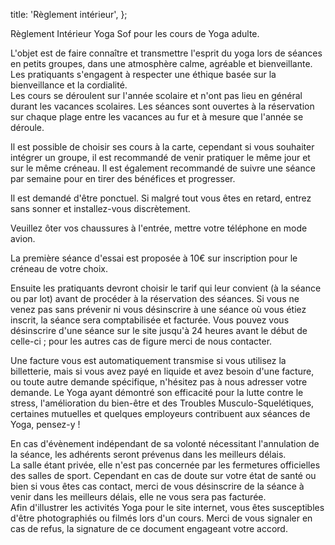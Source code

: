 
  title: 'Règlement intérieur',
};


Règlement Intérieur Yoga Sof pour les cours de Yoga adulte.

<Section id="1" title="Objet">
  L'objet est de faire connaître et transmettre l'esprit du yoga lors de séances en petits groupes, dans une atmosphère
  calme, agréable et bienveillante.
</Section>

<Section id="2" title="Éthique">
  Les pratiquants s'engagent à respecter une éthique basée sur la bienveillance et la cordialité.
</Section>

<Section id="3" title="Organisation des cours">
  Les cours se déroulent sur l'année scolaire et n'ont pas lieu en général durant les vacances scolaires. Les séances sont ouvertes à la réservation sur chaque plage entre les vacances au fur et à mesure que l'année se déroule.

  Il est possible de choisir ses cours à la carte, cependant si vous souhaiter intégrer un groupe, il est recommandé de venir pratiquer le même jour et sur le même créneau. Il est également recommandé de suivre une séance par semaine pour en tirer des bénéfices et progresser.

  Il est demandé d'être ponctuel. Si malgré tout vous êtes en retard, entrez sans sonner et installez-vous discrètement.

  Veuillez ôter vos chaussures à l'entrée, mettre votre téléphone en mode avion.
</Section>

<Section id="4" title="Paiement et Facturation">
  La première séance d'essai est proposée à 10€ sur inscription pour le créneau de votre choix.

  Ensuite les pratiquants devront choisir le tarif qui leur convient (à la séance ou par lot) avant de procéder à la réservation des séances.
  Si vous ne venez pas sans prévenir ni vous désinscrire à une séance où vous étiez inscrit, la séance sera comptabilisée et facturée.
  Vous pouvez vous désinscrire d'une séance sur le site jusqu'à 24 heures avant le début de celle-ci ; pour les autres cas de figure merci de nous contacter.

  Une facture vous est automatiquement transmise si vous utilisez la billetterie, mais si vous avez payé en liquide et avez besoin d'une facture, ou toute autre demande spécifique, n'hésitez pas à nous adresser votre demande. Le Yoga ayant démontré son efficacité pour la lutte contre le stress, l'amélioration du bien-être et des Troubles Musculo-Squelétiques, certaines mutuelles et quelques employeurs contribuent aux séances de Yoga, pensez-y !
  </Section>
<Section id="5" title="Absence de l'enseignante">
  En cas d'évènement indépendant de sa volonté nécessitant l'annulation de la séance, les adhérents seront prévenus dans les meilleurs délais.
</Section>

<Section id="6" title="Crise sanitaire">
  La salle étant privée, elle n'est pas concernée par les fermetures officielles des salles de sport. Cependant en cas de doute sur votre état de santé ou bien si vous êtes cas contact, merci de vous désinscrire de la séance à venir dans les meilleurs délais, elle ne vous sera pas facturée.
</Section>

<Section id="7" title="Droit à l'image">
  Afin d'illustrer les activités Yoga pour le site internet, vous êtes susceptibles d'être photographiés ou filmés lors d'un cours. Merci de vous signaler en cas de refus, la signature de ce document engageant votre accord.
</Section>

